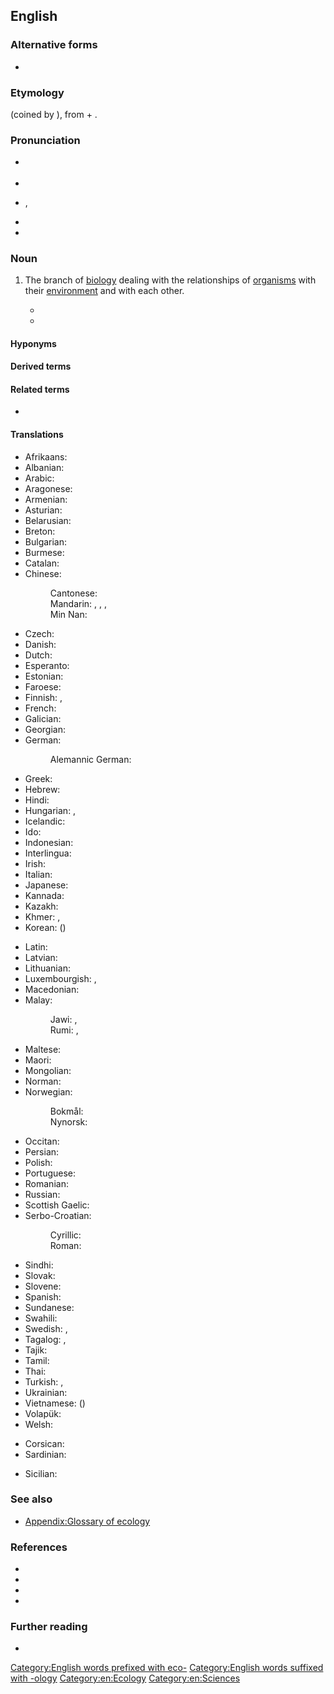 ==English==

===Alternative forms===
* {{alter|en|oecology|œcology||archaic}}

===Etymology===
{{calque|en|de|Ökologie}} (coined by {{w|Ernst Haeckel}}), from {{der|en|grc|οἶκος||house}} + {{m|grc|-λογία||study of}}.

===Pronunciation===
* {{a|UK}} {{IPA|en|/ɛˈkɒlədʒi/|/ɪˈkɒlədʒi/}}
* {{audio|en|LL-Q1860 (eng)-Vealhurl-ecology.wav|Audio (UK)}}
* {{a|US}} {{enPR|ĕkŏlŏjĕ}}, {{IPA|en|/i.ˈkɑ.lə.dʒi/}}
* {{hyphenation|en|ecol|ogy}}
* {{rhymes|en|ɒlədʒi}}

===Noun===
{{en-noun|~}}

# {{lb|en|biology}} The branch of [[biology]] dealing with the relationships of [[organism]]s with their [[environment]] and with each other.
#* {{quote-book|en|year=1949|author=George R. Stewart|title={{w|Earth Abides}}|passage=As a graduate student, he was working on a thesis: ''The '''Ecology''' of the Black Creek Area''. He had to investigate the relationships, past and present, of men and plants and animals in this region.}}
#* {{quote-journal|en|date=2012-01|author=Robert M. Pringle|title=How to Be Manipulative|volume=100|issue=1|page=31|magazine=[[w:American Scientist|American Scientist]]|url=http://www.americanscientist.org/issues/feature/2012/1/how-to-be-manipulative|passage=As in much of biology, the most satisfying truths in '''ecology''' derive from manipulative experimentation. Tinker with nature and quantify how it responds.}}

====Hyponyms====
{{col4|en|agroecology
|autecology
|chemical ecology
|dendroecology
|ethnoecology
|geoecology
|hydroecology
|macroecology
|myrmecology
|palaeoecology
|paleoecology
|photoecology
|radioecology
|restoration ecology
|social ecology
|socioecology
|synecology
}}

====Derived terms====
{{der3|en|arcology|eco-|ecological|ecologist|ecosystem|ecotribe|ecology block|autecology|synecology|dendroecology|myrmecology|chemical ecology|radioecology|restoration ecology|photoecology|macroecology|paleoecology|ethnoecology|agroecology|hydroecology|geoecology|socioecology|zooecology|microecology|bioecology|cultural ecology|astroecology|deep ecology}}

====Related terms====
* {{l|en|ecology block}}

====Translations====
{{trans-top|branch of biology}}
* Afrikaans: {{t+|af|ekologie}}
* Albanian: {{t+|sq|ekologji|f}}
* Arabic: {{t|ar|عِلْم اَلْبِيئَة|m}}
* Aragonese: {{t|an|ecolochía|f}}
* Armenian: {{t+|hy|էկոլոգիա}}
* Asturian: {{t|ast|ecoloxía|f}}
* Belarusian: {{t|be|экало́гія|f}}
* Breton: {{t|br|ekoloji|f}}
* Bulgarian: {{t+|bg|екология|f}}
* Burmese: {{t|my|ဂေဟဗေဒ}}
* Catalan: {{t|ca|ecologia|f}}
* Chinese:
*: Cantonese: {{t|yue|生態|tr=saang1taai3|sc=Hant}}
*: Mandarin: {{t+|cmn|生態|sc=Hani}}, {{t+|cmn|生态|tr=shēngtài|sc=Hani}}, {{t+|cmn|生態學|sc=Hani}}, {{t+|cmn|生态学|tr=shēngtàixué|sc=Hani}}
*: Min Nan: {{t|nan|生態學|tr=seng-thài-ha̍k|sc=Hani}}
* Czech: {{t+|cs|ekologie|f}}
* Danish: {{t+|da|økologi|c}}
* Dutch: {{t+|nl|ecologie|f}}
* Esperanto: {{t|eo|ekologio}}
* Estonian: {{t+|et|ökoloogia}}
* Faroese: {{t+|fo|vistfrøði|f}}
* Finnish: {{t+|fi|ekologia}}, {{t+|fi|ympäristötiede}}
* French: {{t+|fr|écologie|f}}
* Galician: {{t+|gl|ecoloxía|f}}
* Georgian: {{t|ka|ეკოლოგია}}
* German: {{t+|de|Ökologie|f}}
*: Alemannic German: {{t|gsw|Ökologie|f}}
* Greek: {{t+|el|οικολογία|f}}
* Hebrew: {{t+|he|אקולוגיה|f|tr=ekologyia}}
* Hindi: {{t|hi|पारिस्थितिकी}}
* Hungarian: {{t+|hu|ökológia}}, {{t+|hu|környezettan}}
* Icelandic: {{t|is|vistifræði|n}}
* Ido: {{t+|io|ekologio}}
* Indonesian: {{t+|id|ekologi}}
* Interlingua: {{t|ia|ecologia}}
* Irish: {{t|ga|éiceolaíocht|f}}
* Italian: {{t+|it|ecologia|f}}
* Japanese: {{t+|ja|生態学|tr=せいたいがく, seitaigaku|sc=Jpan}}
* Kannada: {{t+|kn|ಹೊಂದಿಕೆಯರಿಮೆ}}
* Kazakh: {{t|kk|экология}}
* Khmer: {{t|km|បរិស្ថានវិទ្យា|tr=bɑɑrestʰaan vityie}}, {{t|km|និវេសនវិទ្យា|tr=niveih vityie}}
* Korean: {{t+|ko|생태학}} ({{t+|ko|生態學}})
{{trans-mid}}
* Latin: {{t|la|oecologia|f}}
* Latvian: {{t+|lv|ekoloģija|f}}
* Lithuanian: {{t|lt|ekologija|f}}
* Luxembourgish: {{t|lb|Ökologie|f}}, {{t|lb|Ekologie|f}}
* Macedonian: {{t|mk|еколо́гија|f}}
* Malay:
*: Jawi: {{t|ms|کاجي عالم حيات|sc=Arab}}, {{t+|ms|ايکولوݢي|sc=Arab}}
*: Rumi: {{t|ms|kaji alam hayat}}, {{t+|ms|ekologi}}
* Maltese: {{t|mt|ekoloġija|f}}
* Maori: {{t|mi|mātai hauropi}}
* Mongolian: {{t|mn|орчинзүй}}
* Norman: {{t|nrf|écologie|f}} {{qualifier|Jersey}}
* Norwegian:
*: Bokmål: {{t+|nb|økologi|m}}
*: Nynorsk: {{t|nn|økologi|m}}
* Occitan: {{t+|oc|ecologia|f}}
* Persian: {{t|fa|بوم‌شناسی|tr=bum-šenâsi|sc=fa-Arab}}
* Polish: {{t+|pl|ekologia|f}}
* Portuguese: {{t+|pt|ecologia|f}}
* Romanian: {{t+|ro|ecologie|f}}
* Russian: {{t+|ru|эколо́гия|f}}
* Scottish Gaelic: {{t|gd|eag-eòlas|m}}
* Serbo-Croatian:
*: Cyrillic: {{t|sh|екологија|f|sc=Cyrl}}
*: Roman: {{t+|sh|ekologija|f}}
* Sindhi: {{t|sd|سَهِجِياڀياس|sc=sd-Arab}}
* Slovak: {{t|sk|ekológia|f}}
* Slovene: {{t+|sl|ekologija|f}}
* Spanish: {{t+|es|ecología|f}}
* Sundanese: {{t|su|ékologi}}
* Swahili: {{t|sw|ikolojia}}
* Swedish: {{t+|sv|ekologi|c}}, {{t|sv|miljöforskning}}
* Tagalog: {{t|tl|palamuhayan}}, {{t|tl|ekolohiya}}
* Tajik: {{t|tg|экология|sc=Cyrl}}
* Tamil: {{t+|ta|சூழ்நிலையியல்}}
* Thai: {{t|th|นิเวศวิทยา|tr=níwêt wíttáyaa}}
* Turkish: {{t+|tr|çevre bilimi}}, {{t+|tr|ekoloji}}
* Ukrainian: {{t+|uk|еколо́гія|f}}
* Vietnamese: {{t+|vi|sinh thái học}} ({{t|vi|生態學}})
* Volapük: {{t|vo|köolog}}
* Welsh: {{t|cy|ecoleg|f}}
{{trans-bottom}}

{{checktrans-top}}
* Corsican: {{t-check|co|ekologia}} <!-- was "[[ekologia]]?" -->
* Sardinian: {{t-check|sc|ecologia|f}} <!-- was "[[ecologia]]?" -->
{{trans-mid}}
* Sicilian: {{t-check|scn|ecologia|f}} <!-- was "[[ecologia]]?" -->
{{trans-bottom}}

===See also===
* [[Appendix:Glossary of ecology]]

===References===
* {{R:OneLook}}
* {{R:Keywords 21st}}
* {{R:Keywords|page=110}}
* {{R:Century 1911}}

===Further reading===
* {{pedia}}

[[Category:English words prefixed with eco-]]
[[Category:English words suffixed with -ology]]
[[Category:en:Ecology]]
[[Category:en:Sciences]]